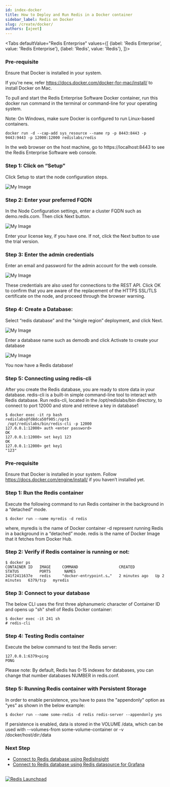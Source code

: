 ```yaml
---
id: index-docker
title: How to Deploy and Run Redis in a Docker container
sidebar_label: Redis on Docker
slug: /create/docker/
authors: [ajeet]
---
```



<Tabs
  defaultValue="Redis Enterprise"
  values={[
    {label: 'Redis Enterprise', value: 'Redis Enterprise'},
    {label: 'Redis', value: 'Redis'},
  ]}>

  <TabItem value="Redis Enterprise" className="has-small-images">


### Pre-requisite

Ensure that Docker is installed in your system.

If you're new, refer https://docs.docker.com/docker-for-mac/install/ to install Docker on Mac. 


To pull and start the Redis Enterprise Software Docker container, run this docker run command in the terminal or command-line for your operating system.

Note: On Windows, make sure Docker is configured to run Linux-based containers.

```
docker run -d --cap-add sys_resource --name rp -p 8443:8443 -p 9443:9443 -p 12000:12000 redislabs/redis
```

In the web browser on the host machine, go to https://localhost:8443 to see the Redis Enterprise Software web console.

### Step 1: Click on “Setup”

Click Setup to start the node configuration steps.


![My Image](images/resoftware-1.png)


### Step 2:  Enter your preferred FQDN 

In the Node Configuration settings, enter a cluster FQDN such as demo.redis.com. Then click Next button.

![My Image](images/resoftware-2.png)

Enter your license key, if you have one. If not, click the Next button to use the trial version.

### Step 3: Enter the admin credentials

Enter an email and password for the admin account for the web console.

![My Image](images/resoftware-4.png)

These credentials are also used for connections to the REST API. 
Click OK to confirm that you are aware of the replacement of the HTTPS SSL/TLS certificate on the node, and proceed through the browser warning.
 


### Step 4:  Create a Database:

Select “redis database” and the “single region” deployment, and click Next.

![My Image](images/resoftware-5.png)

Enter a database name such as demodb and click Activate to create your database


![My Image](images/resoftware-7.png)

You now have a Redis database!



### Step 5: Connecting using redis-cli 

After you create the Redis database, you are ready to store data in your database. redis-cli is a built-in simple command-line tool to interact with Redis database. Run redis-cli, located in the /opt/redislabs/bin directory, to connect to port 12000 and store and retrieve a key in database1

```
$ docker exec -it rp bash
redislabs@fd8dca50f905:/opt$
 /opt/redislabs/bin/redis-cli -p 12000
127.0.0.1:12000> auth <enter password>
OK
127.0.0.1:12000> set key1 123
OK
127.0.0.1:12000> get key1
"123"
```

</TabItem>
<TabItem value="Redis">


### Pre-requisite

Ensure that Docker is installed in your system. Follow https://docs.docker.com/engine/install/ if you haven’t installed yet.

### Step 1: Run the Redis container

Execute the following command to run Redis container in the background in a “detached” mode.

```
$ docker run --name myredis -d redis
```

where,
myredis is the name of Docker container
-d represent running Redis in a background in a “detached” mode.
redis is the name of Docker Image that it fetches from Docker Hub.

### Step 2: Verify if Redis container is running or not:

```
$ docker ps
CONTAINER ID   IMAGE     COMMAND                  CREATED         STATUS         PORTS      NAMES
241f2411637e   redis     "docker-entrypoint.s…"   2 minutes ago   Up 2 minutes   6379/tcp   myredis
```

### Step 3: Connect to your database

The below CLI uses the first three alphanumeric character of Container ID  and opens up "sh" shell of Redis Docker container:

```
$ docker exec -it 241 sh
# redis-cli
```

### Step 4: Testing Redis container

Execute the below command to test the Redis server:

```
127.0.0.1:6379>ping
PONG
```

Please note: By default, Redis has 0-15 indexes for databases, you can change that number databases NUMBER in redis.conf.

### Step 5: Running Redis container with Persistent Storage

In order to enable persistence,  you have to pass the "appendonly" option as "yes" as shown in the below example:

```
$ docker run --name some-redis -d redis redis-server --appendonly yes
```

If persistence is enabled, data is stored in the VOLUME /data, which can be used with --volumes-from some-volume-container or -v /docker/host/dir:/data 

 
</TabItem>
  
</Tabs>

### Next Step

- [Connect to Redis database using RedisInsight](/explore/redisinsight/)
- [Connect to Redis database using Redis datasource for Grafana](/explore/redisdatasource/)

##

<div>
<a href="https://launchpad.redis.com" target="_blank" rel="noopener" className="link"> <img src="/img/launchpad.png"  className="thumb" loading="lazy" alt="Redis Launchpad" /></a>
</div>
